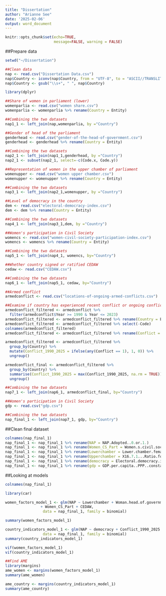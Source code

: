 ```yaml
---
title: "Dissertation"
author: "Arianne See"
date: '2025-02-06'
output: word_document
---
```


```r
knitr::opts_chunk$set(echo=TRUE, 
                      message=FALSE, warning = FALSE)
```

##Prepare data
```r
setwd("~/Dissertation")

##Clean data
nap <- read.csv("Dissertation Data.csv")
nap$Country <- iconv(nap$Country, from = "UTF-8", to = "ASCII//TRANSLIT")
nap$Country <- gsub("\\s+", " ", nap$Country)

library(dplyr)

##Share of women in parliament (lower)
womenparlia <- read.csv("women share.csv")
womenparlia <- womenparlia %>% rename(Country = Entity)

##Combining the two datasets
nap1_1 <- left_join(nap,womenparlia, by ="Country")

##Gender of head of the parliament
genderhead <- read.csv("gender-of-the-head-of-government.csv")
genderhead <- genderhead %>% rename(Country = Entity)

##Combining the two datasets
nap2_1 <- left_join(nap1_1,genderhead, by ="Country")
nap2_1 <- subset(nap2_1, select=-c(Code.x, Code.y))

##Representation of women in the upper chamber of parliament
womenupper <- read.csv("women upper chamber.csv")
womenupper <- womenupper %>% rename(Country = Entity)

##Combining the two datasets
nap3_1 <- left_join(nap2_1,womenupper, by ="Country")

##Level of democracy in the country
dem <- read.csv("electoral-democracy-index.csv")
dem <- dem %>% rename(Country = Entity)

##Combining the two datasets
nap4_1 <- left_join(nap3_1,dem, by ="Country")

##Women's participation in Civil Society
womencs <- read.csv("women-civil-society-participation-index.csv")
womencs <- womencs %>% rename(Country = Entity)

##Combining the two datasets
nap5_1 <- left_join(nap4_1, womencs, by="Country")

##Whether country signed or ratified CEDAW
cedaw <- read.csv("CEDAW.csv")

##Combining the two datasets
nap6_1 <- left_join(nap5_1, cedaw, by="Country")

##Armed conflict
armedconflict <- read.csv("locations-of-ongoing-armed-conflicts.csv")

##Examine if country has experienced recent conflict or ongoing conflict
armedconflict_filtered <- armedconflict %>%
  filter(armedconflict$Year >= 1990 & Year <= 2023)
armedconflict_filtered <- armedconflict_filtered %>% rename(Country = Entity) ##Clean data
armedconflict_filtered <- armedconflict_filtered %>% select(-Code)
colnames(armedconflict_filtered)
armedconflict_filtered <- armedconflict_filtered %>% rename(Conflict = Country.where.conflict.took.place...Conflict.type..all)

armedconflict_filtered <- armedconflict_filtered %>%
  group_by(Country) %>%  
  mutate(Conflict_1990_2025 = ifelse(any(Conflict == 1), 1, 0)) %>%  
  ungroup()

armedconflict_final <- armedconflict_filtered %>%
  group_by(Country) %>%
  summarise(Conflict_1990_2025 = max(Conflict_1990_2025, na.rm = TRUE)) %>%
  ungroup()

##Combining the two datasets
nap7_1 <- left_join(nap6_1, armedconflict_final, by="Country")

##Women's participation in Civil Society
gdp <- read.csv("gdp.csv")

##Combining the two datasets
nap_final_1 <- left_join(nap7_1, gdp, by="Country")
```

##Clean final dataset
```r
colnames(nap_final_1)
nap_final_1 <- nap_final_1 %>% rename(NAP = NAP.Adopted..0.or.1.)
nap_final_1 <- nap_final_1 %>% rename(Women_CS_Part = Women.s.civil.society.participation.index..best.estimate..aggregate..average.)
nap_final_1 <- nap_final_1 %>% rename(Lowerchamber = Lower.chamber.female.legislators..aggregate..average.)
nap_final_1 <- nap_final_1 %>% rename(Upperchamber = X16.7.1...Ratio.for.female.members.of.parliaments..Ratio.of.the.proportion.of.women.in.parliament.in.the.proportion.of.women.in.the.national.population.with.the.age.of.eligibility.as.a.lower.bound.boundary...Upper.Chamber...SG_DMK_PARLMP_UC)
nap_final_1 <- nap_final_1 %>% rename(democracy = Electoral.democracy.index..best.estimate..aggregate..average.)
nap_final_1 <- nap_final_1 %>% rename(gdp = GDP.per.capita..PPP..constant.2021.international...)

```

##Looking at models
```r
colnames(nap_final_1)

library(car)

women_factors_model_1 <- glm(NAP ~ Lowerchamber + Woman.head.of.government + Upperchamber
                + Women_CS_Part + CEDAW, 
                 data = nap_final_1, family = binomial)

summary(women_factors_model_1)

country_indicators_model_1 <- glm(NAP ~ democracy + Conflict_1990_2025 +gdp, 
                 data = nap_final_1, family = binomial)
summary(country_indicators_model_1)

vif(women_factors_model_1)
vif(country_indicators_model_1)

##Find AME
library(margins)
ame_women <- margins(women_factors_model_1)
summary(ame_women)

ame_country <- margins(country_indicators_model_1)
summary(ame_country)
```


